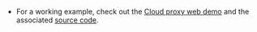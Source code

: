<PlatformWrapper platform="web">

- For a working example, check out the [Cloud proxy web demo](https://webdemo.agora.io/cloudProxy/index.html) and the associated [source code](https://github.com/AgoraIO/API-Examples-Web/tree/main/Demo/cloudProxy).

</PlatformWrapper>
